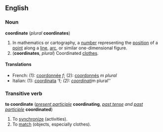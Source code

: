 ==English==
===Noun===
'''coordinate''' (''plural'' '''coordinates''')

#In mathematics or cartography, a [[number]] representing the [[position]] of a [[point]] along a [[line]], [[arc]], or similar one-dimensional figure.
#('''coordinates''', ''plural'') Coordinated [[clothes]].

====Translations====
*French: (1): [[coordonnée]] ''f''; (2): [[coordonnés]] ''m plural''
*Italian: (1): [[coordinata]] 'f''; (2): [[coordinati]] ''m plural''

===Transitive verb===
'''to coordinate''' (''[[present participle]]'' '''coordinating''', ''[[past tense]] and [[past participle]]'' '''coordinated''')

#To [[synchronize]] (activities).
#To [[match]] (objects, especially clothes).